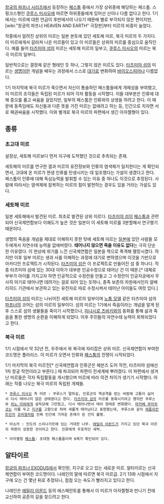 [[창궁의 파프너 시리즈]]에서 등장하는 [[페스툼]] 중에서 가장 상위종에 해당하는 페스툼. 스핑크스형인 [[쿠루스 미사오]]에 따르면 하위종들에게 있어선 신이나 다름 없다고 한다. 1기에서는 미르에 대한 언급이 후반에서야 나오기 때문에 별로 부각되지 않은 편이지만, [wiki:"창궁의 파프너 HEAVEN AND EARTH" 극장판]부터 미르의 비중이 늘었다.

작중에서 알려진 상위의 미르는 일본 본토에 있던 세토해 미르, 북극 미르의 두 가지다. 이 미르에게서 갈라져 나온 미르들이 있고 이 미르들은 상위의 미르를 중심으로 움직인다. 예를 들어 [[타츠미야 섬]]의 미르는 세토해 미르의 일부고, [[쿠루스 미사오]]의 미르는 북극 미르의 일부다.

일반적으로는 결정체 같은 형태인 듯 하나, 그렇지 않은 미르도 있다. [[타츠미야 섬]]의 미르는 [[생명]]이란 개념을 배우는 과정에서 스스로 [[대기]]로 변화하여 [[바이오스피어]]나 다름없다.

1기 마지막에 북극 미르가 죽으면서 자신이 통솔하던 페스툼들에게 개체성을 부여했고, 이 미르의 조각들은 독립된 미르가 되어 각자 활동을 시작했다. 이들 대부분은 인류에 대해 증오를 품고 싸움을 걸었지만, 일부의 페스툼은 인류와의 상생을 하려고 한다. 이 때문에 동족임에도 자신들과 다른 뜻을 가진 미르는 없애려고 하는 등, 인간으로 치자면 서로 패권싸움을 시작했다. 이와 별개로 북극 미르의 파편에서 생긴 아자젤형이 있다.

== 종류 ==
=== 초고대 미르 ===
설정상, 세토해 미르보다 먼저 지구에 도착했던 것으로 추측되는 존재.

세토해의 미르를 연구한 결과 미르의 유전정보와 인류의 염색체가 일치한다는 게 확인되면서, 고대에 온 미르가 현생 인류를 탄생시키는 데 일조했다는 가설이 생겼다고 한다. 페스툼이 인류에 대해 독심능력을 발휘할 수 있는 이유 중 하나도 이것으로 추정된다. 사람에 따라서는 염색체에 잠복하는 미르의 힘이 발현하는 경우도 있을 거라는 가설도 있다.

=== 세토해 미르 ===
일본 세토해에서 발견된 미르. 최초로 발견된 상위 미르다. [[타츠미야 섬]]이 [[페스툼]]과 관련되어 신국제연합보다 이해도가 높은 것은 일본이 이 세토해 미르를 3분할해서 연구했기 때문이다.

생명의 죽음을 개념을 제대로 이해하지 못한 탓에 세토해 미르는 [[일본]]에 있던 사람들 모두에게서 자연수태 능력을 없애버렸다. '''태어나지 않으면 죽을 이유도 없다'''는 극히 단순한 이유였다. 이 현상에 위기를 느낀 신국제연합은 일본을 핵으로 폭격해 멸망시켰다. 하지만 이후 일부 미르는 생과 사를 이해하는 과정에 대기로 변하였으며 이것을 기반으로 아카디언 프로젝트가 시작된다. [[타츠미야 섬]]은 이 프로젝트로 만들어진 섬 중 하나다. 작중 타츠미야 섬에 있는 30대 이하가 대부분 인공수정으로 태어난 건 이 때문.[* 대체로 부부가 아이를 가지고자 하면 인공적으로 수정란을 만들고 그 수정란이 인공자궁에서 무사히 아기로 태어나면 데려가는 걸로 되어 있는 듯하나, 종족 보존의 차원에서인지 알베리히드 기관에서 보관하고 있는 유전자로 따로 수정시켜서 태어난 아이들도 여럿 있다.]

[[타츠미야 섬]]의 미르는 나뉘어진 세토해 미르의 일부이며 [[노퉁 모델]] 같은 타츠미야 섬의 [[파프너]]의 코어는 섬의 미르의 일부이다. 섬의 미르는 1기에서 죽음이라는 개념을 알게 된 후 스스로 섬의 생물들을 죽이기 시작했으나, [[미나시로 츠바키]]와의 동화를 통해 삶과 죽음을 통한 생명의 순환을 이해하게 되었다. 이후 주민들의 자연수태 능력이 회복되었다고 한다.

=== 북극 미르 ===
1기 시점에서 약 32년 전, 우주에서 와 북극에 자리잡은 상위 미르. 신국제연합이 부여한 코드명은 폴라리스. 이 미르가 오면서 인류와 [[페스툼]]의 전쟁이 시작되었다.

1기 마지막의 북극 미르전[* 신국제연합과 인류군은 헤븐즈 도어 작전, 타츠미야 섬에선 1차 창궁 작전이라고 부른다.] 때 파괴되어 파편이 전세계에 뿌려졌다. 이 파편에서 생겨난 미르들은 각자 독립활동을 개시했으며 미르에 따라 의견 차이가 생기기 시작했다. 아래는 작중 나오는 북극 미르의 독립된 개체들.

 * [[쿠루스 미사오]] 측 미르 : 쿠루스가 말하길, 인류군의 핵공격을 받는 바람에 고통이 싫어서 다시 태어나지 않은 상태였다고 한다. [[타츠미야 섬]]의 미르를 동화시키려고 했지만 쿠루스와 [[히노 미와]]에게 설득당해 그만뒀고, 다시 태어나면서 태아 형태로 변화했다. [[마카베 후미히코]]는 이를 두고 [[지구]]를 고향으로 하여 새롭게 태어났다고 표현했는데, 쿠루스와 같이 [[레플리칸트]]인지 [[코어]]형처럼 진짜 인간에 가까운 존재가 된 건지 불명.

 * 아쇼카 : 인도의 스리나가르에 있는 거대한 나무. [[에밀리 아몬드]]가 가지고 있던 북극 미르의 파편이 성장한 것이라고 한다. 인류에게 우호적인 세력.

 * 아자젤형 [[페스툼]]: 초대형 페스툼들이며 6체가 확인되어 있다.

== 알타이르 ==
[[창궁의 파프너 EXODUS]]에서 확인된, 지구로 오고 있는 새로운 미르. 알타이르는 신국제연합이 부여한 코드명이다. 나레인의 말에 따르면 북극 미르급. 2기 13화 시점에서 지구에 오는 건 몇년 뒤로 추정되나, 점점 오는 속도가 빨라지고 있다고 한다.

나레인은 [[에밀리 아몬드]] 등의 에스페란토를 통해서 이 미르가 아자젤형과 만나기 전에 교신하여 공존의 길을 찾으려고 한다.
